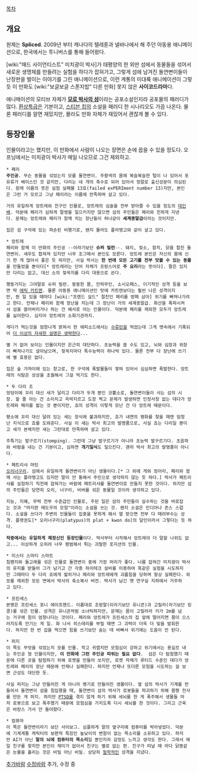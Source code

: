 [[목차]]
== 개요 ==

원제는 '''Spliced'''. 2009년 부터 캐나다의 텔레툰과 넬바나에서 해 주던 아동용 애니메이션으로, 한국에서는 투니버스를 통해 들어왔다.

[wiki:"매드 사이언티스트" 미치광이 박사]가 태평양의 한 외딴 섬에서 동물들을 섞어서 새로운 생명체를 만들려는 실험을 하다가 잡혀가고, 그렇게 섬에 남겨진 돌연변이들이 난장판을 벌이는 이야기를 그린 애니메이션으로, 이런 계통의 미대륙 애니메이션이 그렇듯 이 만화도 [wiki:"보글보글 스폰지밥" 다른 만화] 못지 않은 '''사이코드라마'''다.

애니메이션의 모티브 자체가 '''[[모로 박사의 섬]]'''이라는 공포소설인지라 공포물의 패러디가 많다. [[환상특급]]은 기본이고, [[스티븐 킹]]의 소설을 패러디 한 시나리오도 가끔 나온다. 물론 패러디를 알면 재밌지만, 몰라도 만화 자체가 재밌어서 괜찮게 볼 수 있다.

== 등장인물 ==

인물이라고는 했지만, 이 만화에서 사람이 나오는 장면은 손에 꼽을 수 있을 정도다. 오프닝에서는 미치광이 박사가 매일 나오므로 그건 제외하고.

 * 페리 
 '''주인공'''. 무슨 동물을 섞었는지 모를 돌연변이. 주황색의 몸에 복슬복슬한 털이 나 있어서 포유류가 베이스인 것 같지만, 다리는 네 개의 촉수로 되어 있어서 정말로 출신성분이 의심된다. 원래 이름의 뜻은 실험 실패물 13호(failed exPERIment number 13)지만, 본인은 그런 거 모르고 그냥 페리라는 이름에 만족하며 살고 있다.

 거의 유일하게 앙트레와 친구인 인물로, 앙트레의 심술을 전부 받아줄 수 있을 정도의 [[대인배]]. 덕분에 페리가 심하게 말썽을 일으키지만 않으면 섬의 주민들은 페리와 친하게 지낸다. 문제는 앙트레와 페리가 함께 치는 장난들이 하나같이 '''세계종말급'''이라는 것이지만.

 집은 섬 구석에 있는 파손된 비행기로, 왠지 몰라도 플라맹고와 같이 살고 있다.

 * 앙트레
 페리와 함께 이 만화의 주인공 --이라기보단 '''슈퍼 빌런'''--. 돼지, 젖소, 참치, 닭을 합친 돌연변이. 새우도 합쳐져 있지만 너무 조그매서 본인도 모른다. 앙트레 본인은 자신의 몸에 신기 한 게 많아서 좋은 듯 하지만, 사실 박사는 '''한 번에 모든 고기를 전부 맛볼 수 있는 동물'''을 만들었을 뿐이다[* 앙트레라는 단어 자체가 프랑스어로 '''주 요리'''라는 뜻이다]. 팔은 있지만 다리는 없고, 대신 소의 젖꼭지를 다리 대용으로 쓴다.

 행동거지는 그야말로 슈퍼 빌런. 뚱뚱한 몸, 안하무인, 소시오패스, 이기적인 성격 등을 보면 딱 [[에릭 카트맨]]. 물론 아동용 애니메이션인 탓에 카트맨보다는 훨씬 나은 성격이지만, 뭔 일 있을 때마다 [wiki:"프렌드 실드" 절친인 페리를 방패 삼아] 위기를 빠져나가려고 한다. 언제나 페리와 함께 장난을 치는데 그 장난이 거의 세계종말급. 화산을 폭파시켜서 섬을 쓸어버리거나 하는 건 예사로 아는 인물이다. 덕분에 페리를 제외한 모두가 앙트레를 싫어한다. 심지어 앙트레의 소화기관까지.

 게다가 먹는것을 엄청나게 밝혀서 한 에피소드에서는 [[수류탄]]을 먹었는데 그게 뱃속에서 기폭되어 [[더 이상의 자세한 설명은 생략한다]]... 

 별 거 없어 보이는 인물이지만 은근히 대단하다. 초능력을 쓸 수도 있고, 뇌와 심장과 위장이 빠져나가도 살아남으며, 젖꼭지마다 특수능력이 하나씩 있다. 물론 전부 다 장난에 쓰기에 별 효용은 없다.

 집은 숲 가까이에 있는 창고로, 한 구석에 폭발물들이 쌓여 있어서 심심하면 폭발한다. 앙트레의 식탐은 상상을 초월해서 그걸 먹기도 한다.

 * 두 다리 조
 엉덩이에 꼬리 대신 새가 달리고 다리가 두개 뿐인 코뿔소로, 돌연변이들이 사는 섬의 시장. 할 줄 아는 건 소리치고 윽박지르고 도장 찍고 문제가 발생하면 인정사정 없는 데다가 앙트레와 페리를 밟는 것 뿐이지만, 죠의 성격이 이렇게 모난 건 다 앙트레 때문이다.

 평소에 꼬리 대신 달려 있는 새는 장식에 불과하지만, 죠가 내면의 평화를 찾을 때엔 엄청난 지식으로 죠를 도와준다. 사실 이 새는 박사 최고의 발명품으로, 사실 죠는 다리일 뿐이고 새가 본체지만 새는 그런대로 만족하며 살고 있다.

 주특기는 발구르기(stomping). 그런데 그냥 발구르기가 아니라 초능력 발구르기다. 초음파와 바람을 내는 건 기본이고, 심하면 '''개기일식'''도 일으킨다. 괜히 박사 최고의 발명품이 아니다.

 * 페트리샤 마틴
 [[오리너구리]]. 섬에서 유일하게 돌연변이가 아닌 생물이다.[* 그 외에 게와 정어리, 페리와 함께 사는 플라맹고도 있지만 말이 안 통해서 주민으로 생각하지 않는 듯 하다.] 박사가 페트리샤를 실험하기 직전에 잡혀가는 바람에 페트리샤를 돌연변이로 만들지 못한 것이다. 하지만 섬의 주민들은 당연히 오리, 너구리, 비버를 섞은 동물일 것이라 생각하고 있다.

 지능, 지혜, 무력 전부 수준급인 인물로, 주된 일은 섬의 주민들이 실수하는 것을 바로잡는 것과 "마지판 메도우의 모험"이라는 소설을 쓰는 것. 왠지 소설은 인디아나 존스 스럽다. 소설을 쓰다가 주변의 인물들이 집중을 못하게 해서 열 받으면 전부 다 때려부수는 성격. 플랫권도[* 오리너구리(platypus)의 plat + kwon do]의 달인이라서 그렇다는 듯 하다.

 '''작중에서는 유일하게 제정신인 등장인물'''이다. 박사부터 시작해서 앙트레야 더 말할 나위도 없고... 이상하게 오히려 너무 평범해서 튀는 괴랄한 포지션의 인물.

 * 미스터 스마티 스마트
 침팬지와 돌고래를 섞은 인물로 돌연변이 중에 가장 머리가 좋다. 나름 잡혀간 미치광이 박사의 유지를 받들어 그가 남기고 간 각종 하이테크 설비를 이용하여 똑같은 실험을 시도하지만 그때마다 두 다리 죠에게 밟히거나 페리와 앙트레에게 괴롭힘을 당하며 항상 실패한다. 외모를 제외한 모든 면에서 박사의 축소복사 버전. 박사가 남긴 옛 연구실 지하에서 거주하고 있다.

 * 프린세스
 본명은 프린세스 포니 에이프핸드. 이름대로 조랑말(이라기보단 유니콘)과 고릴라(라기보단 킹콩)를 섞은 인물. 성격은 유니콘처럼 소녀틱하지만, 문제는 몸이 고릴라라 키가 2m를 넘는 거구에 힘이 엄청나다는 것이다. 페리와 앙트레가 프린세스의 집 앞에 떨어지면 몸이 으스러지도록 안기는 게 일. 화 나서 히스테리를 부릴 때면 그 괴력이 더욱 더 빛을 발휘한다. 하지만 한 번 겁을 먹으면 힘을 쓰기보단 숨는 데 바빠서 위기에는 도움이 안 된다. 

 * 퍼지
 이 쪽도 무엇을 섞었는지 모를 인물. 작고 귀엽지만 모험심이 강하고 위기에서는 용길르 내는 주인공 형 인물이지만, '''이 만화에 그런 주인공 따위는 필요 없다'''.  섬은 다 탐험했기 때문에 다른 곳을 탐험하기 위해 로켓을 만들어 쏘지만, 로켓 자체가 루티드 수준인 데다가 앙트레와 페리의 장난 때문에 언제나 실패한다. 하지만 언제나 또다른 모험을 시도하는 걸 보면 근성도 대단한 듯.

 사실 퍼지는 그냥 만들어진 게 아니라 병기로 만들어진 생물이다. 옆 섬의 박사가 기계를 만들어서 돌연변이 섬을 침입했을 때, 돌연변이 섬의 박사가 로봇들을 파괴하기 위해 몸짱 전사를 만든 게 퍼지. 하지만 [[PTSD]]를 겪지 않게 하기 위해 세뇌를 한 게 폭주해서 생물들 마저 로봇으로 보고 폭주했기 때문에 모험심을 가지도록 다시 세뇌를 한 것이다. 그리고 근육은 바캉스 가서 안 돌아왔다.

 * 컴퓨마
 이 쪽은 돌연변이라기 보단 사이보그. 심플하게 말의 옆구리에 컴퓨터를 박아넣었다. 덕분에 기계계통 캐릭터의 보편적 특징인 높낮이의 변함이 없는 목소리를 소유하고 있다. 하지만 AI가 아닌 '''말의 뇌에 컴퓨터의 목소리'''일 뿐인지라 감정도 느끼고 생각도 한다. 그래서 매일 친구를 찾지만 본인이 재미가 없어서 친구는 별로 없는 편. 친구가 떠날 때 마다 닭똥같은 눈물을 흘리는 것은 비밀 아닌 비밀. 상당히 [[철학]]적인 성격을 지녔다.

[[추가바람]]
[[수정바람]]
추가, 수정 중
